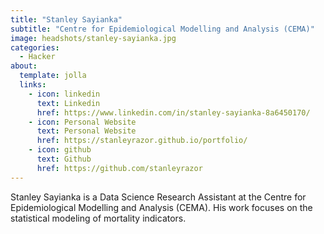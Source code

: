 ```yaml
---
title: "Stanley Sayianka"
subtitle: "Centre for Epidemiological Modelling and Analysis (CEMA)"
image: headshots/stanley-sayianka.jpg
categories:
  - Hacker
about:
  template: jolla
  links:
    - icon: linkedin
      text: Linkedin
      href: https://www.linkedin.com/in/stanley-sayianka-8a6450170/
    - icon: Personal Website
      text: Personal Website
      href: https://stanleyrazor.github.io/portfolio/
    - icon: github
      text: Github
      href: https://github.com/stanleyrazor
---
```


Stanley Sayianka is a Data Science Research Assistant at the Centre for Epidemiological Modelling and Analysis (CEMA). His work focuses on the statistical modeling of mortality indicators.
